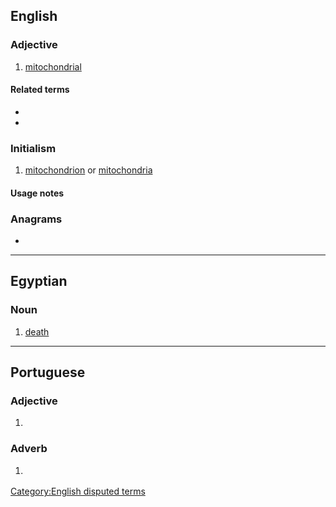 {{also|Mt|MT|mT|mt.|.mt|Mt.}}
==English==

===Adjective===
{{en-adj|-}}

# {{lb|en|biology}} [[mitochondrial]]

====Related terms====
* {{l|en|mtDNA}}
* {{l|en|mt-mrca}}

===Initialism===
{{en-initialism}}

# {{lb|en|biology}} [[mitochondrion]] or [[mitochondria]]

====Usage notes====
<!--Disputed:
* As the abbreviation for definition 2 only eliminates the use of two characters, the full word, [[Mount]], is generally preferred. It is also never appropriate to use this abbreviation in body text in any form. The same applies to [[Ft]] for [[Fort]], [[So]] for [[South]], and [[No]] for [[North]]. Use of Mt is only appropriate when space necessitates.
-->

===Anagrams===
* {{anagrams|en|TM|Tm}}

[[Category:English disputed terms]]

----

==Egyptian==

===Noun===
{{head|egy|noun|g=m|head=<hiero>t:m*A14</hiero>}}

# [[death]]

----

==Portuguese==

===Adjective===
{{head|pt|adjective}}
# {{lb|pt|Internet slang|text messaging}} {{abbreviation of|muito||many|lang=pt}}

===Adverb===
{{head|pt|adverb}}
# {{lb|pt|Internet slang|text messaging}} {{abbreviation of|muito||very|lang=pt}}